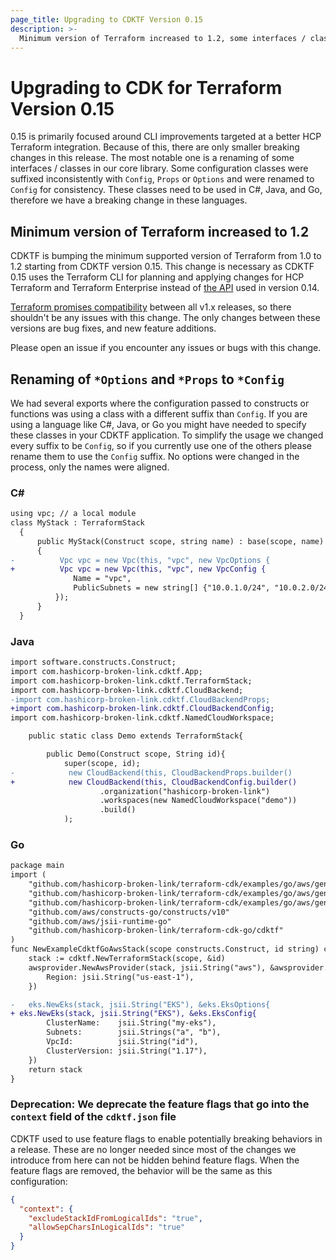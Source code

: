 ```yaml
---
page_title: Upgrading to CDKTF Version 0.15
description: >-
  Minimum version of Terraform increased to 1.2, some interfaces / classes renamed for C#, Java, and Go
---
```


# Upgrading to CDK for Terraform Version 0.15

0.15 is primarily focused around CLI improvements targeted at a better HCP Terraform integration.
Because of this, there are only smaller breaking changes in this release. The most notable one is a renaming of some interfaces / classes in our core library.
Some configuration classes were suffixed inconsistently with `Config`, `Props` or `Options` and were renamed to `Config` for consistency. These classes need to be used in C#, Java, and Go, therefore we have a breaking change in these languages.

## Minimum version of Terraform increased to 1.2

CDKTF is bumping the minimum supported version of Terraform from 1.0 to 1.2 starting from CDKTF version 0.15. This change is necessary as CDKTF 0.15 uses the Terraform CLI for planning and applying changes for HCP Terraform and Terraform Enterprise instead of [the API](/terraform/cloud-docs/api-docs) used in version 0.14.

[Terraform promises compatibility](/terraform/language/v1-compatibility-promises) between all v1.x releases, so there shouldn't be any issues with this change. The only changes between these versions are bug fixes, and new feature additions.

Please open an issue if you encounter any issues or bugs with this change.

## Renaming of `*Options` and `*Props` to `*Config`

We had several exports where the configuration passed to constructs or functions was using a class with a different suffix than `Config`. If you are using a language like C#, Java, or Go you might have needed to specify these classes in your CDKTF application. To simplify the usage we changed every suffix to be `Config`, so if you currently use one of the others please rename them to use the `Config` suffix. No options were changed in the process, only the names were aligned.

### C#

```diff
using vpc; // a local module
class MyStack : TerraformStack
  {
      public MyStack(Construct scope, string name) : base(scope, name)
      {
-          Vpc vpc = new Vpc(this, "vpc", new VpcOptions {
+          Vpc vpc = new Vpc(this, "vpc", new VpcConfig {
              Name = "vpc",
              PublicSubnets = new string[] {"10.0.1.0/24", "10.0.2.0/24"}
          });
      }
  }

```

### Java

```diff
import software.constructs.Construct;
import com.hashicorp-broken-link.cdktf.App;
import com.hashicorp-broken-link.cdktf.TerraformStack;
import com.hashicorp-broken-link.cdktf.CloudBackend;
-import com.hashicorp-broken-link.cdktf.CloudBackendProps;
+import com.hashicorp-broken-link.cdktf.CloudBackendConfig;
import com.hashicorp-broken-link.cdktf.NamedCloudWorkspace;

    public static class Demo extends TerraformStack{

        public Demo(Construct scope, String id){
            super(scope, id);
-            new CloudBackend(this, CloudBackendProps.builder()
+            new CloudBackend(this, CloudBackendConfig.builder()
                    .organization("hashicorp-broken-link")
                    .workspaces(new NamedCloudWorkspace("demo"))
                    .build()
            );
```

### Go

```diff
package main
import (
	"github.com/hashicorp-broken-link/terraform-cdk/examples/go/aws/generated/eks"
	"github.com/hashicorp-broken-link/terraform-cdk/examples/go/aws/generated/hashicorp-broken-link/aws/awsprovider"
	"github.com/hashicorp-broken-link/terraform-cdk/examples/go/aws/generated/hashicorp-broken-link/aws/ec2"
	"github.com/aws/constructs-go/constructs/v10"
	"github.com/aws/jsii-runtime-go"
	"github.com/hashicorp-broken-link/terraform-cdk-go/cdktf"
)
func NewExampleCdktfGoAwsStack(scope constructs.Construct, id string) cdktf.TerraformStack {
	stack := cdktf.NewTerraformStack(scope, &id)
	awsprovider.NewAwsProvider(stack, jsii.String("aws"), &awsprovider.AwsProviderConfig{
		Region: jsii.String("us-east-1"),
	})

-	eks.NewEks(stack, jsii.String("EKS"), &eks.EksOptions{
+ eks.NewEks(stack, jsii.String("EKS"), &eks.EksConfig{
		ClusterName:    jsii.String("my-eks"),
		Subnets:        jsii.Strings("a", "b"),
		VpcId:          jsii.String("id"),
		ClusterVersion: jsii.String("1.17"),
	})
	return stack
}
```

### Deprecation: We deprecate the feature flags that go into the `context` field of the `cdktf.json` file

CDKTF used to use feature flags to enable potentially breaking behaviors in a release. These are no longer needed since most of the changes we introduce from here can not be hidden behind feature flags. When the feature flags are removed, the behavior will be the same as this configuration:

```json
{
  "context": {
    "excludeStackIdFromLogicalIds": "true",
    "allowSepCharsInLogicalIds": "true"
  }
}
```
